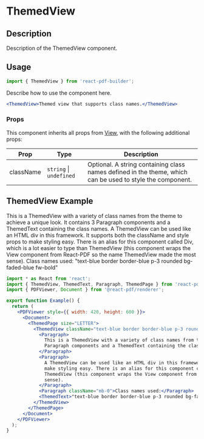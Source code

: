 

<Meta title="Documentation/Components/Basics/ThemedView" />

<h1>ThemedView</h1>

## Description

Description of the ThemedView component.

## Usage

```jsx
import { ThemedView } from 'react-pdf-builder';
```

Describe how to use the component here.

```jsx
<ThemedView>Themed view that supports class names.</ThemedView>
```

### Props

This component inherits all props from [View](https://react-pdf.org/components#view), with the following additional props:

| Prop      | Type                        | Description                                                                                                                                                                                                        |
| --------- | --------------------------- | ------------------------------------------------------------------------------------------------------------------------------------------------------------------------------------------------------------------ |
| className | `string` &#124; `undefined` | Optional. A string containing class names defined in the theme, which can be used to style the component.                                                                                                          |

## ThemedView Example

<DocsPDF>
  <ThemedView className="text-blue border border-blue p-3 rounded bg-faded-blue fw-bold">
    <Paragraph>This is a ThemedView with a variety of class names from the theme to achieve a unique look. It contains 3 Paragraph components and a ThemedText containing the class names.</Paragraph>
    <Paragraph>A ThemedView can be used like an HTML div in this framework. It supports both the className and style props to make styling easy. There is an alias for this component called Div, which is a lot easier to type than ThemedView (this component wraps the View component from React-PDF so the name ThemedView made the most sense).</Paragraph>
    <Paragraph className="mb-0">Class names used:</Paragraph>
    <ThemedText>"text-blue border border-blue p-3 rounded bg-faded-blue fw-bold"</ThemedText>
  </ThemedView>
</DocsPDF>

```jsx
import * as React from 'react';
import { ThemedView, ThemedText, Paragraph, ThemedPage } from 'react-pdf-builder';
import { PDFViewer, Document } from '@react-pdf/renderer';

export function Example() {
  return (
    <PDFViewer style={{ width: 420, height: 600 }}>
      <Document>
        <ThemedPage size="LETTER">
          <ThemedView className="text-blue border border-blue p-3 rounded bg-faded-blue fw-bold">
            <Paragraph>
              This is a ThemedView with a variety of class names from the theme to achieve a unique look. It contains 3
              Paragraph components and a ThemedText containing the class names.
            </Paragraph>
            <Paragraph>
              A ThemedView can be used like an HTML div in this framework. It supports both the className and style props to
              make styling easy. There is an alias for this component called Div, which is a lot easier to type than
              ThemedView (this component wraps the View component from React-PDF so the name ThemedView made the most
              sense).
            </Paragraph>
            <Paragraph className="mb-0">Class names used:</Paragraph>
            <ThemedText>"text-blue border border-blue p-3 rounded bg-faded-blue fw-bold"</ThemedText>
          </ThemedView>
        </ThemedPage>
      </Document>
    </PDFViewer>
  );
}
```
